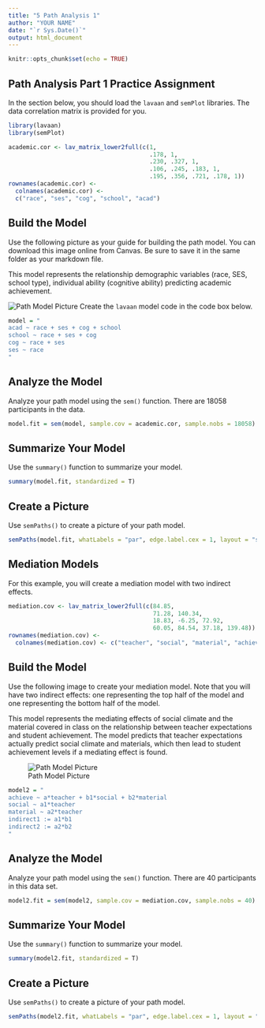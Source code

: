 ```yaml
---
title: "5 Path Analysis 1"
author: "YOUR NAME"
date: "`r Sys.Date()`"
output: html_document
---
```


```r
knitr::opts_chunk$set(echo = TRUE)
```

## Path Analysis Part 1 Practice Assignment

In the section below, you should load the `lavaan` and `semPlot` libraries. The data correlation matrix is provided for you.

```r
library(lavaan)
library(semPlot)

academic.cor <- lav_matrix_lower2full(c(1, 
                                        .178, 1, 
                                        .230, .327, 1, 
                                        .106, .245, .183, 1, 
                                        .195, .356, .721, .178, 1))
rownames(academic.cor) <- 
  colnames(academic.cor) <- 
  c("race", "ses", "cog", "school", "acad")
```

## Build the Model

Use the following picture as your guide for building the path model. You can download this image online from Canvas. Be sure to save it in the same folder as your markdown file. 

This model represents the relationship demographic variables (race, SES, school type), individual ability (cognitive ability) predicting academic achievement. 

![Path Model Picture](assignment_path1_1.png)
Create the `lavaan` model code in the code box below. 

```r
model = "
acad ~ race + ses + cog + school
school ~ race + ses + cog
cog ~ race + ses
ses ~ race
"
```

## Analyze the Model

Analyze your path model using the `sem()` function. There are 18058 participants in the data. 

```r
model.fit = sem(model, sample.cov = academic.cor, sample.nobs = 18058)
```

## Summarize Your Model

Use the `summary()` function to summarize your model. 

```r
summary(model.fit, standardized = T)
```

## Create a Picture

Use `semPaths()` to create a picture of your path model. 

```r
semPaths(model.fit, whatLabels = "par", edge.label.cex = 1, layout = "spring")
```

## Mediation Models

For this example, you will create a mediation model with two indirect effects. 

```r

mediation.cov <- lav_matrix_lower2full(c(84.85, 
                                         71.28, 140.34, 
                                         18.83, -6.25, 72.92, 
                                         60.05, 84.54, 37.18, 139.48))
rownames(mediation.cov) <-
  colnames(mediation.cov) <- c("teacher", "social", "material", "achieve")
```

## Build the Model

Use the following image to create your mediation model. Note that you will have two indirect effects: one representing the top half of the model and one representing the bottom half of the model. 

This model represents the mediating effects of social climate and the material covered in class on the relationship between teacher expectations and student achievement. The model predicts that teacher expectations actually predict social climate and materials, which then lead to student achievement levels if a mediating effect is found. 

![Path Model Picture](assignment_path1_2.png)
```r
model2 = "
achieve ~ a*teacher + b1*social + b2*material
social ~ a1*teacher
material ~ a2*teacher
indirect1 := a1*b1
indirect2 := a2*b2
"
```

## Analyze the Model

Analyze your path model using the `sem()` function. There are 40 participants in this data set. 

```r
model2.fit = sem(model2, sample.cov = mediation.cov, sample.nobs = 40)
```

## Summarize Your Model

Use the `summary()` function to summarize your model. 

```r
summary(model2.fit, standardized = T)
```

## Create a Picture

Use `semPaths()` to create a picture of your path model. 

```r
semPaths(model2.fit, whatLabels = "par", edge.label.cex = 1, layout = "tree2")
```


